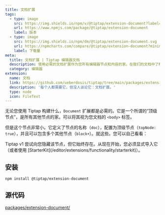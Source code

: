 ```yaml
---
title: 文档扩展
tags:
  - type: image
    src: https://img.shields.io/npm/v/@tiptap/extension-document?label=version
    url: https://www.npmjs.com/package/@tiptap/extension-document
    label: 版本
  - type: image
    src: https://img.shields.io/npm/dm/@tiptap/extension-document.svg
    url: https://npmcharts.com/compare/@tiptap/extension-document?minimal=true
    label: 下载量
meta:
  title: 文档扩展 | Tiptap 编辑器文档
  description: 使用必需的文档扩展作为您所有编辑器节点和内容的家。在我们的文档中了解更多信息！
  category: 编辑器
extension:
  name: 文档
  link: https://github.com/ueberdosis/tiptap/tree/main/packages/extension-document
  description: '每个人都需要它，但没人谈论它：文档扩展。'
  type: node
  icon: FileText
---
```



无论您使用 Tiptap 构建什么，`Document` 扩展都是必需的。它是一个所谓的“顶级节点”，是所有其他节点的家。可以将其视为您文档的 `<body>` 标签。

但是这个节点非常小。它定义了节点的名称（`doc`），配置为顶级节点（`topNode: true`），并且可以包含多个其他节点（`block+`）。就这些。您可以自己看看：

<CodeDemo path="/Nodes/Document" />

<Callout title="重大变更" variant="warning">
  Tiptap v1 尝试向您隐藏该节点，但它始终存在。从现在开始，您必须显式导入它（或者使用 [StarterKit](/editor/extensions/functionality/starterkit)）。
</Callout>

## 安装

```bash
npm install @tiptap/extension-document
```

## 源代码

[packages/extension-document/](https://github.com/ueberdosis/tiptap/blob/main/packages/extension-document/)